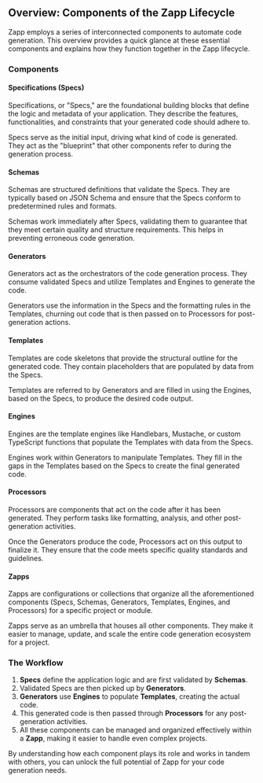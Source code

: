 ## Overview: Components of the Zapp Lifecycle

Zapp employs a series of interconnected components to automate code generation. This overview provides a quick glance at these essential components and explains how they function together in the Zapp lifecycle. 

### Components

#### Specifications (Specs)

Specifications, or "Specs," are the foundational building blocks that define the logic and metadata of your application. They describe the features, functionalities, and constraints that your generated code should adhere to.

Specs serve as the initial input, driving what kind of code is generated. They act as the "blueprint" that other components refer to during the generation process.

#### Schemas

Schemas are structured definitions that validate the Specs. They are typically based on JSON Schema and ensure that the Specs conform to predetermined rules and formats.

Schemas work immediately after Specs, validating them to guarantee that they meet certain quality and structure requirements. This helps in preventing erroneous code generation.

#### Generators

Generators act as the orchestrators of the code generation process. They consume validated Specs and utilize Templates and Engines to generate the code.

Generators use the information in the Specs and the formatting rules in the Templates, churning out code that is then passed on to Processors for post-generation actions.

#### Templates

Templates are code skeletons that provide the structural outline for the generated code. They contain placeholders that are populated by data from the Specs.

Templates are referred to by Generators and are filled in using the Engines, based on the Specs, to produce the desired code output.

#### Engines

Engines are the template engines like Handlebars, Mustache, or custom TypeScript functions that populate the Templates with data from the Specs.

Engines work within Generators to manipulate Templates. They fill in the gaps in the Templates based on the Specs to create the final generated code.

#### Processors

Processors are components that act on the code after it has been generated. They perform tasks like formatting, analysis, and other post-generation activities.

Once the Generators produce the code, Processors act on this output to finalize it. They ensure that the code meets specific quality standards and guidelines.

#### Zapps

Zapps are configurations or collections that organize all the aforementioned components (Specs, Schemas, Generators, Templates, Engines, and Processors) for a specific project or module.

Zapps serve as an umbrella that houses all other components. They make it easier to manage, update, and scale the entire code generation ecosystem for a project.

### The Workflow

1. **Specs** define the application logic and are first validated by **Schemas**.
2. Validated Specs are then picked up by **Generators**.
3. **Generators** use **Engines** to populate **Templates**, creating the actual code.
4. This generated code is then passed through **Processors** for any post-generation activities.
5. All these components can be managed and organized effectively within a **Zapp**, making it easier to handle even complex projects.

By understanding how each component plays its role and works in tandem with others, you can unlock the full potential of Zapp for your code generation needs.
